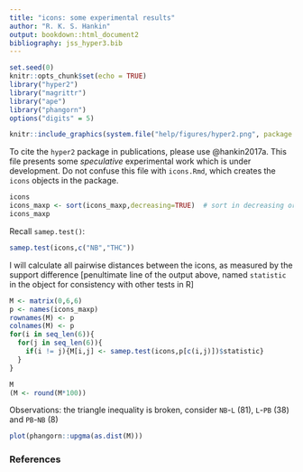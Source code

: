 ```yaml
---
title: "icons: some experimental results"
author: "R. K. S. Hankin"
output: bookdown::html_document2
bibliography: jss_hyper3.bib
---
```



```r
set.seed(0)
knitr::opts_chunk$set(echo = TRUE)
library("hyper2")
library("magrittr")
library("ape")
library("phangorn")
options("digits" = 5)
```

```r
knitr::include_graphics(system.file("help/figures/hyper2.png", package = "hyper2"))
```

To cite the `hyper2` package in publications, please use @hankin2017a.
This file presents some _speculative_ experimental work which is under
development.  Do not confuse this file with `icons.Rmd`, which creates
the `icons` objects in the package.


```r
icons
icons_maxp <- sort(icons_maxp,decreasing=TRUE)  # sort in decreasing order
icons_maxp
```

Recall `samep.test()`:


```r
samep.test(icons,c("NB","THC"))
```

I will calculate all pairwise distances between the icons, as measured
by the support difference [penultimate line of the output above, named
`statistic` in the object for consistency with other tests in R]


```r
M <- matrix(0,6,6)
p <- names(icons_maxp)
rownames(M) <- p
colnames(M) <- p
for(i in seq_len(6)){
  for(j in seq_len(6)){
    if(i != j){M[i,j] <- samep.test(icons,p[c(i,j)])$statistic}
  }
}
```


```r
M
(M <- round(M*100))
```


Observations: the triangle inequality is broken, consider `NB`-`L`
(81), `L`-`PB` (38) and `PB`-`NB` (8)


```r
plot(phangorn::upgma(as.dist(M)))
```


### References {-}